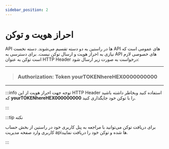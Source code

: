 ```yaml
---
sidebar_position: 2
---
```


#   احراز هویت و توکن

API ها در راستین به دو دسته تقسیم می‌شوند. دسته نخست API های عمومی است که نیازی به احراز هویت و ارسال توکن نیست. برای دسترسی به API های خصوصی لازم است توکن به عنوان HTTP Header درخواست به صورت زیر ارسال شود:

---

> ### **Authorization: Token yourTOKENhereHEX0000000000**

---
:::info توجه
جهت احراز هویت از این HTTP Header استفاده کنید وبخاطر داشته باشید که **yourTOKENhereHEX000000000** را با توکن خود جایگذاری کنید.

:::

:::tip نکته

برای دریافت توکن می‌توانید با مراجعه به پنل کاربری خود در راستین از بخش حساب کاربری وارد صفحه مدیریت apiها شده و توکن خود را دریافت نمایید.

:::